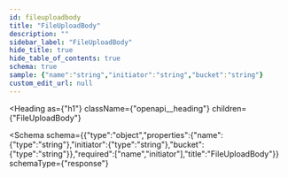 ```yaml
---
id: fileuploadbody
title: "FileUploadBody"
description: ""
sidebar_label: "FileUploadBody"
hide_title: true
hide_table_of_contents: true
schema: true
sample: {"name":"string","initiator":"string","bucket":"string"}
custom_edit_url: null
---
```



<Heading
  as={"h1"}
  className={"openapi__heading"}
  children={"FileUploadBody"}
>
</Heading>





<Schema
  schema={{"type":"object","properties":{"name":{"type":"string"},"initiator":{"type":"string"},"bucket":{"type":"string"}},"required":["name","initiator"],"title":"FileUploadBody"}}
  schemaType={"response"}
>
  
</Schema>
            